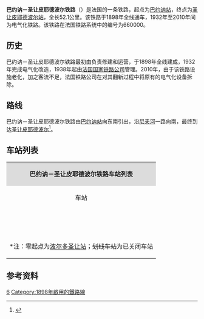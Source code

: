 {{Infobox rail system-route
|collapsed=no
|box_width=
|rail_name=巴约讷－圣让皮耶德波尔铁路<br>{{lang|fr|Ligne de Bayonne à Saint-Jean-Pied-de-Port}}
|banner_color=
|sec_banner_color=
|logo_filename=
|image_width=
|logo_bgcolor=
|logo_note=
|image =Carte ligne Bayonne - Saint-Jean-Pied-de-Port.svg
|imagesize=
|caption=巴约讷－圣让皮耶德波尔铁路路线图
|system_map=
|mapimage_width=
|map_bgcolor=
|locale={{FRA}}
|service_type=客货共用
|start=[[巴约讷站|巴约讷站]]、[[圣让皮耶德波尔站|圣让皮耶德波尔站]]
|begin_operation=
|end_operation=
|operation_note=
|system_length=
|length_in_operation=52.1km
|total_length=
|status=
|line_title=线路
|lines=[[单线铁路|单线铁路]]
|stations=
|route_title=线路
|main_route=
|secondary_route=
|branch_route=
|standard=
|main_stations=[[巴约讷站|巴约讷站]]、[[圣让皮耶德波尔站|圣让皮耶德波尔站]]
|ridership=
|fleet_size=
|max_speed= 
|track_gauge=
|distance_between_mainlines=
|min_radius=
|max_grade=
|block_signal=
|electrified=
|depot=
|operator={{法国交通数据|sncf}}
|franchise=
|hq=
|key_person=
|website=
|route_map=
}}

'''巴约讷－圣让皮耶德波尔铁路'''（{{lang-fr|Ligne de Bayonne à Saint-Jean-Pied-de-Port}}）是法国的一条铁路，起点为[[巴约讷站|巴约讷站]]，终点为[[圣让皮耶德波尔站|圣让皮耶德波尔站]]，全长52.1公里。该铁路于1898年全线通车，1932年至2010年间为电气化铁路。该铁路在法国铁路系统中的编号为660000。

==历史==

巴约讷－圣让皮耶德波尔铁路最初由{{link-fr|南部-加龙运河铁路公司|Compagnie des chemins de fer du Midi et du Canal latéral à la Garonne}}负责修建和运营，于1898年全线建成，1932年完成电气化改造，1938年起由[[法国国家铁路公司|法国国家铁路公司]]管理。2010年，由于该铁路设施老化，加之客流不足，法国铁路公司在对其翻新过程中将原有的电气化设备拆除。

==路线==
巴约讷－圣让皮耶德波尔铁路由[[巴约讷站|巴约讷站]]向东南引出，沿[[尼夫河|尼夫河]]一路向南，最终到达[[圣让皮耶德波尔|圣让皮耶德波尔]]<ref name="geo">{{Cite web|url=https://www.geoportail.gouv.fr/carte|title=Carte|accessdate=2021-02-08|author=Géoportail|language=fr|publisher=Géoportail|archive-url=https://web.archive.org/web/20170129154129/https://www.geoportail.gouv.fr/carte/|archive-date=2017-01-29|dead-url=no}}</ref>。

==车站列表==
{{Main|{{link-fr|巴约讷－圣让皮耶德波尔铁路线路图|Schéma de la ligne de Bayonne à Saint-Jean-Pied-de-Port}}}}
{| class="wikitable mw-collapsible " style="margin:1em auto 1em auto; font-size:smaller"
|colspan="5" align="center" style="background:#DCDCDC"|'''巴约讷－圣让皮耶德波尔铁路车站列表'''
|-
!align="center" |车站
!align="center" |公里数*
!align="center" |交汇路线
!align="center" |本线停靠车种
!align="center" |可换乘交通
|-
|align="center"|{{Arret|Bayonne|[[巴约讷站|巴约讷站]]}}
|197.955
|[[波尔多－伊伦铁路|波尔多－伊伦铁路]]<small>（[[波尔多圣让站|波尔多]]方向）</small>↑<br>[[波尔多－伊伦铁路|波尔多－伊伦铁路]]<small>（[[比亚里茨站|比亚里茨]]/伊伦方向）</small>↙<br>[[图卢兹－巴约讷铁路|图卢兹－巴约讷铁路]]<small>（[[图卢兹马塔比奥站|图卢兹]]方向）</small>↘
|align="center"|{{法国交通数据|tgv}}<br>{{法国交通数据|ic}}<br>{{法国交通数据|ter|naq}}
|{{法国交通数据|ouibus}}<br>{{法国交通数据|car|64}}<br>{{法国交通数据/城市公共交通|巴斯克}}<br>{{法国交通数据/城市公共交通|巴约讷}}
|-
|align="center"|{{Arret|Villefranque|[[维勒弗朗克站|维勒弗朗克站]]}}
|206.882
|
|align="center"|{{法国交通数据|ter|naq}} 
|{{法国交通数据/城市公共交通|巴斯克}}
|-
|align="center"|{{Arret|Ustaritz|[[于斯塔里茨站|于斯塔里茨站]]}}
|209.935
|
|align="center"|{{法国交通数据|ter|naq}} 
|{{法国交通数据/城市公共交通|巴斯克}}
|-
|align="center"|{{Arret|Jatxou|[[雅楚站|雅楚站]]}}
|211.485
|
|align="center"|{{法国交通数据|ter|naq}} 
|
|-
|align="center"|{{Arret|Halsou - Larressore|[[阿尔苏-拉勒索尔站|阿尔苏-拉勒索尔站]]}}
|213.487
|
|align="center"|{{法国交通数据|ter|naq}} 
|
|-
|align="center"|{{Arret|Cambo-les-Bains|[[康博莱班站|康博莱班站]]}}
|216.625
|
|align="center"|{{法国交通数据|ter|naq}} 
|{{法国交通数据/城市公共交通|巴斯克}}
|-
|align="center"|{{Arret|Itxassou|[[伊查苏站|伊查苏站]]}}
|222.441
|
|align="center"|{{法国交通数据|ter|naq}} 
|
|-
|align="center"|{{Arret|Louhossoa|[[卢奥索阿站|卢奥索阿站]]}}
|227.578
|
|align="center"|{{法国交通数据|ter|naq}} 
|
|-
|align="center"|{{Arret|Bidarray-Pont-Noblia|[[比达赖诺布利亚桥站|比达赖诺布利亚桥站]]}}
|232.925
|
|align="center"|{{法国交通数据|ter|naq}} 
|
|-
|align="center"|{{Arret|Ossès - Saint-Martin-d'Arrossa|[[奥塞斯-圣马丁达罗萨站|奥塞斯-圣马丁达罗萨站]]}}
|238.428
|
|align="center"|{{法国交通数据|ter|naq}} 
|
|-
|align="center"|{{Arret|Saint-Jean-Pied-de-Port|[[圣让皮耶德波尔站|圣让皮耶德波尔站]]}}
|249.553
|
|align="center"|{{法国交通数据|ter|naq}} 
|{{法国交通数据/城市公共交通|巴斯克}}
|-
|colspan=5|<nowiki>*</nowiki>注：零起点为[[波尔多圣让站|波尔多圣让站]]；<s>划线车站</s>为已关闭车站
|}

==参考资料==
{{Reflist}}
[[Category:法國鐵路線|6]]
[[Category:1898年啟用的鐵路線|Category:1898年啟用的鐵路線]]